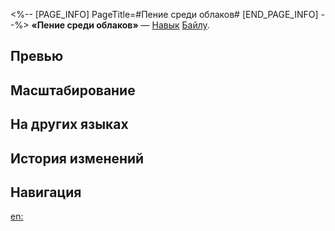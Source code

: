 <%-- [PAGE_INFO]
PageTitle=#Пение среди облаков#
[END_PAGE_INFO] --%>
{{Навык Инфобокс
|Название         = Пение среди облаков
|Изображение      = Навык Пение среди облаков.png
|Персонаж         = Байлу
|Тип              = Навык
|Тэг              = Восстановление
|УронСтойк        = 
|ЭнергияГен       = 30
|Энергия          = 
|Длительность     = 
|Описание         = Восстанавливает выбранному союзнику НР, равное {{Цвет|Выделенный|7,8%—12,5%}} от макс. НР Байлу плюс {{Цвет|Выделенный|78—347,1}} НР. Затем Байлу исцеляет случайных союзников 2 раза. Эффективность каждого последующего исцеления понижается на 15%.
|Свойство1        = 
|Масштабирование1 = 
}}
'''«Пение среди облаков»''' — [[Навык]] [[Байлу]].

==Превью==
{{Превью
|Файл = Пение среди облаков Превью
}}

==Масштабирование==
{{Масштабирование навыка|тип=Навык
|7.8%;8.29%;8.77%;9.26%;9.75%;10.14%;10.53%;10.92%;11.31%;11.7%;12.09%;12.48%;12.87%;13.26%;13.65%
|7800%;12480%;15990%;19500%;21840%;24180%;25935%;27690%;29445%;31200%;32955%;34710%;36465%;38220%;39975%
}}

==На других языках==
{{На других языках
|en   = Singing Among Clouds
|zhs  = 云吟乍涌坠珠露
|zht  = 雲吟乍湧墜珠露
|ja   = {{Rubi|雲吟乍然|うんぎんさぜん}}、{{Rubi|零|こぼ}}れる{{Rubi|珠露|しゅろ}}
|ko   = 구름의 노래 속 떨어지는 이슬
|es   = Cantando entre las nubes
|fr   = Chanter parmi les nuages
|ru   = Пение среди облаков
|th   = Singing Among Clouds
|vi   = Châu Rơi Giữa Mây Ngàn
|de   = Unter den Wolken singen
|id   = Singing Among Clouds
|pt   = Cantoria Entre as Nuvens
}}

==История изменений==
{{История изменений|3.5}}

==Навигация==
{{Навык Навбокс|Байлу}}

[[en:]]